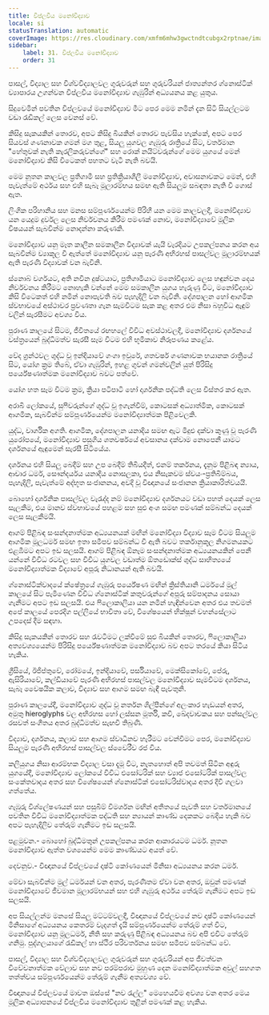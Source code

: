 ```yaml
---
title: විප්ලවීය මනෝවිද්‍යාව
locale: si
statusTranslation: automatic
coverImage: https://res.cloudinary.com/xmfm6mhw3gwctndtcubgx2rptnae/image/upload/v1740337243/small_cover_educacion_fundamental_a051170f1c.webp
sidebar:
    label: 31. විප්ලවීය මනෝවිද්‍යාව
    order: 31
---
```

පාසල්, විද්‍යාල සහ විශ්වවිද්‍යාලවල ගුරුවරුන් සහ ගුරුවරියන් ජාත්‍යන්තර ග්නොස්ටික් ව්‍යාපාරය උගන්වන විප්ලවීය මනෝවිද්‍යාව ගැඹුරින් අධ්‍යයනය කළ යුතුය.

සිදුවෙමින් පවතින විප්ලවයේ මනෝවිද්‍යාව මීට පෙර මෙම නමින් දැන සිටි සියල්ලටම වඩා රැඩිකල් ලෙස වෙනස් වේ.

කිසිදු සැකයකින් තොරව, අපට කිසිදු බියකින් තොරව පැවසිය හැක්කේ, අපට පෙර සියවස් ගණනාවක ගමන් මග තුළ, සියලු යුගවල ගැඹුරු රාත්‍රියේ සිට, වර්තමාන "හේතුවක් නැති කැරලිකරුවන්ගේ" සහ රොක් නයිට්වරුන්ගේ මෙම යුගයේ මෙන් මනෝවිද්‍යාව කිසි විටෙකත් පහතට වැටී නැති බවයි.

මෙම නූතන කාලවල ප්‍රතිගාමී සහ ප්‍රතික්‍රියාශීලී මනෝවිද්‍යාව, අවාසනාවකට මෙන්, එහි පැවැත්මේ අර්ථය සහ එහි සැබෑ මූලාරම්භය සමඟ ඇති සියලුම සබඳතා නැති වී ගොස් ඇත.

ලිංගික පරිහානිය සහ මනස සම්පූර්ණයෙන්ම පිරිහී යන මෙම කාලවලදී, මනෝවිද්‍යාව යන යෙදුම දුර්වල ලෙස නිර්වචනය කිරීම පමණක් නොව, මනෝවිද්‍යාවේ මූලික විෂයයන් සැබවින්ම නොදන්නා කරුණකි.

මනෝවිද්‍යාව යනු මෑත කාලීන සමකාලීන විද්‍යාවක් යැයි වැරදියට උපකල්පනය කරන අය සැබවින්ම ව්‍යාකූල වී ඇත්තේ මනෝවිද්‍යාව යනු පැරණි අභිරහස් පාසල්වල මූලාරම්භයක් ඇති පැරණි විද්‍යාවක් වන බැවිනි.

ස්නොබ් වර්ගයට, අති නවීන දුෂ්ටයාට, ප්‍රතිගාමියාට මනෝවිද්‍යාව ලෙස හඳුන්වන දෙය නිර්වචනය කිරීමට නොහැකි වන්නේ මෙම සමකාලීන යුගය හැරුණු විට, මනෝවිද්‍යාව කිසි විටෙකත් එහි නමින් නොපැවති බව පැහැදිලි වන බැවිනි. දේශපාලන හෝ ආගමික ස්වභාවයේ අස්ථාවර ප්‍රවණතා ගැන සැමවිටම සැක කළ අතර එම නිසා බහුවිධ ඇඳුම් වලින් සැරසීමට අවශ්‍ය විය.

පුරාණ කාලයේ සිටම, ජීවිතයේ රඟහලේ විවිධ අවස්ථාවලදී, මනෝවිද්‍යාව දර්ශනයේ වස්ත්‍රයෙන් බුද්ධිමත්ව සැරසී සෑම විටම එහි භූමිකාව නිරූපණය කළේය.

වේද ග්‍රන්ථවල ශුද්ධ වූ ඉන්දියාවේ ගංගා ඉවුරේ, ශතවර්ෂ ගණනාවක භයානක රාත්‍රියේ සිට, යෝග ක්‍රම තිබේ, ඒවා ගැඹුරින්, ඉහළ ගුවන් ගමන්වලින් යුත් පිරිසිදු පර්යේෂණාත්මක මනෝවිද්‍යාව බවට පත්වේ.

යෝග හත සෑම විටම ක්‍රම, ක්‍රියා පටිපාටි හෝ දාර්ශනික පද්ධති ලෙස විස්තර කර ඇත.

අරාබි ලෝකයේ, සුෆිවරුන්ගේ ශුද්ධ වූ ඉගැන්වීම්, කොටසක් අධ්‍යාත්මික, කොටසක් ආගමික, සැබවින්ම සම්පූර්ණයෙන්ම මනෝවිද්‍යාත්මක පිළිවෙලකි.

යුද්ධ, වාර්ගික අගති. ආගමික, දේශපාලන යනාදිය සමඟ ඇට මිදුළු දක්වා කුණු වූ පැරණි යුරෝපයේ, මනෝවිද්‍යාව පසුගිය ශතවර්ෂයේ අවසානය දක්වාම නොපෙනී යාමට දර්ශනයේ ඇඳුමෙන් සැරසී සිටියේය.

දර්ශනය එහි සියලු බෙදීම් සහ උප බෙදීම් තිබියදීත්, එනම් තර්කනය, දැනුම පිළිබඳ න්‍යාය, ආචාර ධර්ම, සෞන්දර්යය යනාදිය නොසලකා, එය නිසැකවම ස්වයං-ප්‍රතිබිම්බය, පැහැදිලි, පැවැත්මේ අද්භූත සංජානනය, අවදි වූ විඥානයේ සංජානන ක්‍රියාකාරිත්වයයි.

බොහෝ දාර්ශනික පාසල්වල වැරැද්ද නම් මනෝවිද්‍යාව දර්ශනයට වඩා පහත් දෙයක් ලෙස සැලකීම, එය මානව ස්වභාවයේ පහළම සහ සුළු අංශ සමඟ පමණක් සම්බන්ධ දෙයක් ලෙස සැලකීමයි.

ආගම් පිළිබඳ සංසන්දනාත්මක අධ්‍යයනයක් මඟින් මනෝවිද්‍යා විද්‍යාව සෑම විටම සියලුම ආගමික මූලධර්ම සමඟ ඉතා සමීපව සම්බන්ධ වී ඇති බවට තර්කානුකූල නිගමනයකට එළඹීමට අපට ඉඩ සලසයි. ආගම් පිළිබඳ ඕනෑම සංසන්දනාත්මක අධ්‍යයනයකින් පෙනී යන්නේ විවිධ රටවල සහ විවිධ යුගවල වඩාත්ම ඕතඩොක්ස් ශුද්ධ සාහිත්‍යයේ මනෝවිද්‍යාත්මක විද්‍යාවේ අපූරු නිධානයන් ඇති බවයි.

ග්නොස්ටික්වාදයේ ක්ෂේත්‍රයේ ගැඹුරු පර්යේෂණ මඟින් ක්‍රිස්තියානි ධර්මයේ මුල් කාලයේ සිට පැමිණෙන විවිධ ග්නොස්ටික් කතුවරුන්ගේ අපූරු සම්පාදනය සොයා ගැනීමට අපට ඉඩ සලසයි. එය ෆිලොකාලියා යන නමින් හැඳින්වෙන අතර එය තවමත් අපේ කාලයේ පෙරදිග පල්ලියේ භාවිතා වේ, විශේෂයෙන් භික්ෂූන් වහන්සේලාට උපදෙස් දීම සඳහා.

කිසිදු සැකයකින් තොරව සහ රැවටීමට ලක්වීමේ සුළු බියකින් තොරව, ෆිලොකාලියා අත්‍යවශ්‍යයෙන්ම පිරිසිදු පර්යේෂණාත්මක මනෝවිද්‍යාව බව අපට තරයේ කියා සිටිය හැකිය.

ග්‍රීසියේ, ඊජිප්තුවේ, රෝමයේ, ඉන්දියාවේ, පර්සියාවේ, මෙක්සිකෝවේ, පේරු, ඇසිරියාවේ, කල්ඩියාවේ පැරණි අභිරහස් පාසල්වල මනෝවිද්‍යාව සැමවිටම දර්ශනය, සැබෑ වෛෂයික කලාව, විද්‍යාව සහ ආගම සමඟ බැඳී පැවතුනි.

පුරාණ කාලයේදී, මනෝවිද්‍යාව ශුද්ධ වූ නර්තන ශිල්පීන්ගේ අලංකාර හැඩයන් අතර, අමුතු hieroglyphs වල අභිරහස හෝ ලස්සන මූර්ති, කවි, ඛේදවාචකය සහ පන්සල්වල රසවත් සංගීතය අතර බුද්ධිමත්ව සැඟවී තිබුණි.

විද්‍යාව, දර්ශනය, කලාව සහ ආගම ස්වාධීනව හැරීමට වෙන්වීමට පෙර, මනෝවිද්‍යාව සියලුම පැරණි අභිරහස් පාසල්වල ස්වෛරීව රජ විය.

කලියුගය නිසා ආරම්භක විද්‍යාල වසා දැමූ විට, නැතහොත් අපි තවමත් සිටින අඳුරු යුගයේදී, මනෝවිද්‍යාව ලෝකයේ විවිධ එසෝටරික් සහ ව්‍යාජ එසෝටරික් පාසල්වල සංකේතවාදය අතර සහ විශේෂයෙන් ග්නොස්ටික් එසෝටරිස්වාදය අතර දිවි ගලවා ගත්තේය.

ගැඹුරු විශ්ලේෂණයන් සහ පසුබිම් විමර්ශන මඟින් අතීතයේ පැවති සහ වර්තමානයේ පවතින විවිධ මනෝවිද්‍යාත්මක පද්ධති සහ න්‍යායන් කාණ්ඩ දෙකකට බෙදිය හැකි බව අපට පැහැදිලිව තේරුම් ගැනීමට ඉඩ සලසයි.

පළමුවන.- බොහෝ බුද්ධිමතුන් උපකල්පනය කරන ආකාරයටම ධර්ම. නූතන මනෝවිද්‍යාව ඇත්ත වශයෙන්ම මෙම කාණ්ඩයට අයත් වේ.

දෙවනුව.- විඥානයේ විප්ලවයේ දෘෂ්ටි කෝණයෙන් මිනිසා අධ්‍යයනය කරන ධර්ම.

මේවා සැබවින්ම මුල් ධර්මයන් වන අතර, පැරණිතම ඒවා වන අතර, ඔවුන් පමණක් මනෝවිද්‍යාවේ ජීවමාන මූලාරම්භයන් සහ එහි ගැඹුරු අර්ථය තේරුම් ගැනීමට අපට ඉඩ සලසයි.

අප සියල්ලන්ම මනසේ සියලු මට්ටම්වලදී, විඥානයේ විප්ලවයේ නව දෘෂ්ටි කෝණයෙන් මිනිසාගේ අධ්‍යයනය කෙතරම් වැදගත් දැයි සම්පූර්ණයෙන්ම තේරුම් ගත් විට, මනෝවිද්‍යාව යනු මූලධර්ම, නීති සහ කරුණු පිළිබඳ අධ්‍යයනය බව අපි එවිට තේරුම් ගනිමු. පුද්ගලයාගේ රැඩිකල් හා ස්ථිර පරිවර්තනය සමඟ සමීපව සම්බන්ධ වේ.

පාසල්, විද්‍යාල සහ විශ්වවිද්‍යාලවල ගුරුවරුන් සහ ගුරුවරියන් අප ජීවත්වන විවේචනාත්මක වේලාව සහ නව පරම්පරාව මුහුණ දෙන මනෝවිද්‍යාත්මක අවුල් සහගත තත්ත්වය සම්පූර්ණයෙන්ම තේරුම් ගැනීම අත්‍යවශ්‍ය වේ.

විඥානයේ විප්ලවයේ මාවත ඔස්සේ "නව රැල්ල" මෙහෙයවීම අවශ්‍ය වන අතර මෙය මූලික අධ්‍යාපනයේ විප්ලවීය මනෝවිද්‍යාව තුළින් පමණක් කළ හැකිය.

